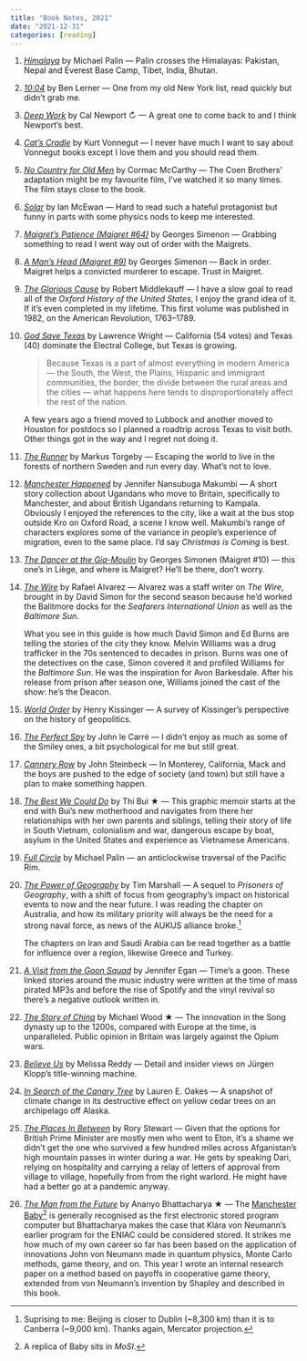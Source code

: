 ```yaml
---
title: "Book Notes, 2021"
date: "2021-12-31"
categories: [reading]
---
```



1. [_Himalaya_][bs-himalaya] by Michael Palin --- Palin crosses the Himalayas:
   Pakistan, Nepal and Everest Base Camp, Tibet, India, Bhutan.

2. [_10:04_][bs-1004] by Ben Lerner --- One from my old New York list, read
    quickly but didn't grab me.

3. [_Deep Work_][bs-dw] by Cal Newport ↻ --- A great one
    to come back to and I think Newport's best.

4. [_Cat’s Cradle_][bs-cc] by Kurt Vonnegut --- I never have much I want to say
    about Vonnegut books except I love them and you should read them.

5. [_No Country for Old Men_][bs-ncfom] by Cormac McCarthy --- The Coen
    Brothers' adaptation might be my favourite film, I've watched it so many
    times. The film stays close to the book.

6. [_Solar_][bs-solar] by Ian McEwan --- Hard to read such a hateful protagonist
    but funny in parts with some physics nods to keep me interested.

7. [_Maigret’s Patience (Maigret #64)_][bs-mp] by Georges Simenon --- Grabbing
    something to read I went way out of order with the Maigrets.

8. [_A Man’s Head (Maigret #9)_][bs-mh] by Georges Simenon ---  Back in order.
    Maigret helps a convicted murderer to escape. Trust in Maigret.

9. [_The Glorious Cause_][bs-gc] by Robert Middlekauff --- I have a slow goal to
    read all of the _Oxford History of the United States_, I enjoy the grand
    idea of it. If it's even completed in my lifetime. This first volume was
    published in 1982, on the American Revolution, 1763--1789.

10. [_God Save Texas_][bs-gst] by Lawrence Wright --- California (54 votes) and
    Texas (40) dominate the Electral College, but Texas is growing.

    > Because Texas is a part of almost everything in modern America --- the
    > South, the West, the Plains, Hispanic and immigrant communities, the
    > border, the divide between the rural areas and the cities --- what happens
    > here tends to disproportionately affect the rest of the nation.

    A few years ago a friend moved to Lubbock and another moved to Houston for
    postdocs so I planned a roadtrip across Texas to visit both. Other things
    got in the way and I regret not doing it.

11. [_The Runner_][bs-run] by Markus Torgeby --- Escaping the world to live in
    the forests of northern Sweden and run every day. What's not to love.

12. [_Manchester Happened_][bs-manc] by Jennifer Nansubuga Makumbi --- A short
    story collection about Ugandans who move to Britain, specifically to
    Manchester, and about British Ugandans returning to Kampala. Obviously I
    enjoyed the references to the city, like a wait at the bus stop outside Kro
    on Oxford Road, a scene I know well. Makumbi's range of characters explores
    some of the variance in people's experience of migration, even to the same
    place. I'd say _Christmas is Coming_ is best.

13. [_The Dancer at the Gia-Moulin_][bs-dgm] by Georges Simonen (Maigret #10)
    --- this one's in Liège, and where is Maigret? He'll be there, don't worry.

14. [_The Wire_][bs-wire] by Rafael Alvarez --- Alvarez was a staff writer on
    _The Wire_, brought in by David Simon for the second season because he'd
    worked the Balitmore docks for the _Seafarers International Union_ as well
    as the _Baltimore Sun_. 
    
    What you see in this guide is how much David Simon and Ed Burns are telling
    the stories of the city they know. Melvin Williams was a drug trafficker in
    the 70s sentenced to decades in prison. Burns was one of the detectives on
    the case, Simon covered it and profiled Williams for the _Baltimore Sun_. He
    was the inspiration for Avon Barkesdale. After his release from prison after
    season one, Williams joined the cast of the show: he's the Deacon.
    
15. [_World Order_][bs-wo] by Henry Kissinger --- A survey of Kissinger's
    perspective on the history of geopolitics.

16. [_The Perfect Spy_][bs-ps] by John le Carré --- I didn't enjoy as much as
    some of the Smiley ones, a bit psychological for me but still great.

17. [_Cannery Row_][bs-cr] by John Steinbeck --- In Monterey, California, Mack
    and the boys are pushed to the edge of society (and town) but still have a
    plan to make something happen.

18. [_The Best We Could Do_][bs-bwcd] by Thi Bui ★ ---
    This graphic memoir starts at the end with Bui's new motherhood and
    navigates from there her relationships with her own parents and siblings,
    telling their story of life in South Vietnam, colonialism and war, dangerous
    escape by boat, asylum in the United States and experience as Vietnamese
    Americans.

19. [_Full Circle_][bs-fc] by Michael Palin --- an anticlockwise traversal of
    the Pacific Rim.

20. [_The Power of Geography_][bs-pg] by Tim Marshall --- A sequel to _Prisoners
    of Geography_, with a shift of focus from geography's impact on historical
    events to now and the near future. I was reading the chapter on Australia,
    and how its military priority will always be the need for a strong naval
    force, as news of the AUKUS alliance broke.[^aus]

    The chapters on Iran and Saudi Arabia can be read together as a battle
    for influence over a region, likewise Greece and Turkey.    

21. [_A Visit from the Goon Squad_][bs-gs] by Jennifer Egan --- Time's a goon.
    These linked stories around the music industry were written at the time of
    mass pirated MP3s and before the rise of Spotify and the vinyl revival so
    there's a negative outlook written in.

22. [_The Story of China_][bs-china] by Michael Wood ★ ---
    The innovation in the Song dynasty up to the 1200s, compared with Europe at
    the time, is unparalleled. Public opinion in Britain was largely against the
    Opium wars.

23. [_Believe Us_][bs-believe] by Melissa Reddy --- Detail and insider views on
    Jürgen Klopp's title-winning machine.

24. [_In Search of the Canary Tree_][bs-canary] by Lauren E. Oakes --- A
    snapshot of climate change in its destructive effect on yellow cedar trees
    on an archipelago off Alaska.

25. [_The Places In Between_][bs-between] by Rory Stewart --- Given that the
    options for British Prime Minister are mostly men who went to Eton, it's a
    shame we didn't get the one who survived a few hundred miles across
    Afganistan's high mountain passes in winter during a war. He gets by
    speaking Dari, relying on hospitality and carrying a relay of letters of
    approval from village to village, hopefully from from the right warlord. He
    might have had a better go at a pandemic anyway.

26. [_The Man from the Future_][bs-future] by Ananyo Bhattacharya ★ --- The [Manchester Baby][baby][^mbaby] is generally recognised
    as the first electronic stored program computer but Bhattacharya makes the
    case that Klára von Neumann's earlier program for the ENIAC could be
    considered stored. It strikes me how much of my own career so far has been
    based on the application of innovations John von Neumann made in quantum
    physics, Monte Carlo methods, game theory, and on. This year I wrote an
    internal research paper on a method based on payoffs in cooperative game
    theory, extended from von Neumann's invention by Shapley and described in
    this book.

[^aus]: Suprising to me: Beijing is closer to Dublin (~8,300 km) than it is to
    Canberra (~9,000 km). Thanks again, Mercator projection.

[^mbaby]: A replica of Baby sits in _MoSI_.

[oxus]: https://en.wikipedia.org/wiki/Oxford_History_of_the_United_States
[baby]: https://en.wikipedia.org/wiki/Manchester_Baby

<!-- Affiliate Links -->

[bs-himalaya]: https://uk.bookshop.org/a/5340/9780753819906
[bs-1004]: https://uk.bookshop.org/a/5340/9781847088932
[bs-dw]: https://uk.bookshop.org/a/5340/9780349411903
[bs-cc]: https://uk.bookshop.org/a/5340/9780241467985
[bs-ncfom]: https://uk.bookshop.org/a/5340/9780330511216
[bs-solar]: https://uk.bookshop.org/a/5340/9780099549024
[bs-mp]: https://uk.bookshop.org/a/5340/9780241304136
[bs-mh]: https://uk.bookshop.org/a/5340/9780141393513
[bs-gc]: https://uk.bookshop.org/a/5340/9780195315882
[bs-gst]: https://uk.bookshop.org/a/5340/9780141987002
[bs-run]: https://uk.bookshop.org/a/5340/9781472974204
[bs-manc]: https://uk.bookshop.org/a/5340/9781786077769
[bs-dgm]: https://uk.bookshop.org/a/5340/9780141393520
[bs-wire]: https://uk.bookshop.org/a/5340/9781847675996
[bs-wo]: https://uk.bookshop.org/a/5340/9780141979007
[bs-ps]: https://uk.bookshop.org/a/5340/9780241322482
[bs-cr]: https://uk.bookshop.org/a/5340/9780241980385
[bs-bwcd]: https://uk.bookshop.org/a/5340/9781419718786
[bs-fc]: https://uk.bookshop.org/a/5340/9780753823255
[bs-pg]: https://uk.bookshop.org/a/5340/9781783966028
[bs-gs]: https://uk.bookshop.org/a/5340/9781780330969
[bs-china]: https://uk.bookshop.org/a/5340/9781471176012
[bs-believe]: https://uk.bookshop.org/a/5340/9780008443818
[bs-canary]: https://uk.bookshop.org/a/5340/9781541697126
[bs-between]: https://uk.bookshop.org/a/5340/9781447271062
[bs-future]: https://uk.bookshop.org/a/5340/9780241398852

